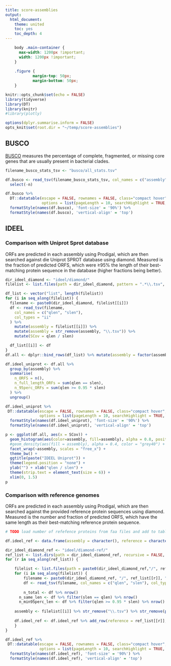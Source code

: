 ```yaml
---
title: score-assemblies
output:
  html_document:
    theme: united
    toc: yes
    toc_depth: 4
---
```


```css
    body .main-container {
      max-width: 1200px !important;
      width: 1200px !important;
    }
    
    .figure {
			margin-top: 50px;
			margin-bottom: 50px;
    }
```

```r
knitr::opts_chunk$set(echo = FALSE)
library(tidyverse)
library(DT)
library(knitr)
#library(plotly)

options(dplyr.summarise.inform = FALSE)
opts_knit$set(root.dir = "~/temp/score-assemblies")

```

## BUSCO

[BUSCO](https://busco.ezlab.org/) measures the percentage of complete, fragmented, or missing core genes that are usually present in bacterial clades.

```r
filename_busco_stats_tsv <- "busco/all_stats.tsv"

df.busco <- read_tsv(filename_busco_stats_tsv, col_names = c("assembly", "% complete", "% fragmented", "% missing", "n"), col_types = "fdddd") %>%
  select(-n)

df.busco %>%
  DT::datatable(escape = FALSE, rownames = FALSE, class="compact hover",
                options = list(pageLength = 10, searchHighlight = TRUE, paginate = TRUE, lengthChange = FALSE, fixedHeader = TRUE, order = list(list(1, 'desc'), list(0, 'asc')))) %>%
  formatStyle(names(df.busco), 'font-size' = '90%') %>%
  formatStyle(names(df.busco), 'vertical-align' = 'top')
```

## IDEEL

### Comparison with Uniprot Sprot database

ORFs are predicted in each assembly using Prodigal, which are then searched against die Uniprot SPROT database using diamond.
Measured is the fraction of predicted ORFS, which were ≥95% the length of their best-matching protein sequence in the database (higher fractions being better).

```r
dir_ideel_diamond <- "ideel/diamond/"
filelist <- list.files(path = dir_ideel_diamond, pattern = ".*\\.tsv", recursive = FALSE, full.names = FALSE)

df_list <- vector("list", length(filelist))
for (i in seq_along(filelist)) {
  filename <- paste0(dir_ideel_diamond, filelist[[i]])
  df <- read_tsv(filename,
    col_names = c("qlen", "slen"),
    col_types = "ii"
  ) %>%
    mutate(assembly = filelist[[i]]) %>%
    mutate(assembly = str_remove(assembly, "\\.tsv")) %>%
    mutate(SCov = qlen / slen)

  df_list[[i]] <- df
}
df.all <- dplyr::bind_rows(df_list) %>% mutate(assembly = factor(assembly))

df.ideel_uniprot <- df.all %>%
  group_by(assembly) %>%
  summarise(
    n_ORFS = n(),
    n_full_length_ORFs = sum(qlen == slen),
    n_95perc_ORFs = sum(qlen >= 0.95 * slen)
  ) %>% 
  ungroup()

df.ideel_uniprot %>% 
 DT::datatable(escape = FALSE, rownames = FALSE, class="compact hover",
               options = list(pageLength = 10, searchHighlight = TRUE, paginate = TRUE, lengthChange = FALSE, fixedHeader = TRUE, order = list(list(3, 'desc'), list(0, 'asc')))) %>%
  formatStyle(names(df.ideel_uniprot), 'font-size' = '90%') %>%
  formatStyle(names(df.ideel_uniprot), 'vertical-align' = 'top')
```

```r
p <- ggplot(df.all, aes(x = SCov)) +
  geom_histogram(aes(color=assembly, fill=assembly), alpha = 0.8, position = "identity", binwidth = 0.01, size=0.2) +
  #geom_density(aes(fill = assembly), alpha = 0.4, color = "grey40") +
  facet_wrap(~assembly, scales = "free_x") +
  theme_bw() +
  ggtitle(paste("IDEEL Uniprot")) +
  theme(legend.position = "none") +
  ylab("") + xlab("qlen / slen") +
  theme(strip.text = element_text(size = 6)) +
  xlim(0, 1.5)
p
```

### Comparison with reference genomes

ORFs are predicted in each assembly using Prodigal, which are then searched against the provided reference protein sequences using diamond.
Measured is the number and fraction of predicted ORFS, which have the same length as their best-matching reference protein sequence.

```r

# TODO load number of refefence proteins from faa files and add to table

df.ideel_ref <- data.frame(assembly = character(), reference = character(), n_ORFs = integer(), n_full_length_ORFs = integer(), n_min95perc_ORFs = integer())

dir_ideel_diamond_ref <- "ideel/diamond-ref/"
ref_list <- list.dirs(path = dir_ideel_diamond_ref, recursive = FALSE, full.names = FALSE)
for (r in seq_along(ref_list)) {

	filelist <- list.files(path = paste0(dir_ideel_diamond_ref,"/", ref_list[[r]]), pattern = ".*\\.tsv", recursive = FALSE, full.names = FALSE)
	for (i in seq_along(filelist)) {
		filename <- paste0(dir_ideel_diamond_ref, "/", ref_list[[r]], "/", filelist[[i]])
		df <- read_tsv(filename, col_names = c("qlen", "slen"),	col_types = "ii")
		
		n_total <- df %>% nrow()
	  n_same_len <- df %>% filter(slen == qlen) %>% nrow()
	  n_min95perc_len <- df %>% filter(qlen >= 0.95 * slen) %>% nrow()
	  
  	assembly <- filelist[[i]] %>% str_remove("\\.tsv") %>% str_remove(paste0("_",ref_list[[r]]))
	
  	df.ideel_ref <- df.ideel_ref %>% add_row(reference = ref_list[[r]], assembly = assembly, n_ORFs = n_total, n_full_length_ORFs = n_same_len, n_min95perc_ORFs = n_min95perc_len)
	}
}

df.ideel_ref %>% 
 DT::datatable(escape = FALSE, rownames = FALSE, class="compact hover",
               options = list(pageLength = 10, searchHighlight = TRUE, paginate = TRUE, lengthChange = FALSE, fixedHeader = TRUE, order = list(list(3, 'desc'), list(0, 'asc')))) %>%
  formatStyle(names(df.ideel_ref), 'font-size' = '90%') %>%
  formatStyle(names(df.ideel_ref), 'vertical-align' = 'top')

```
